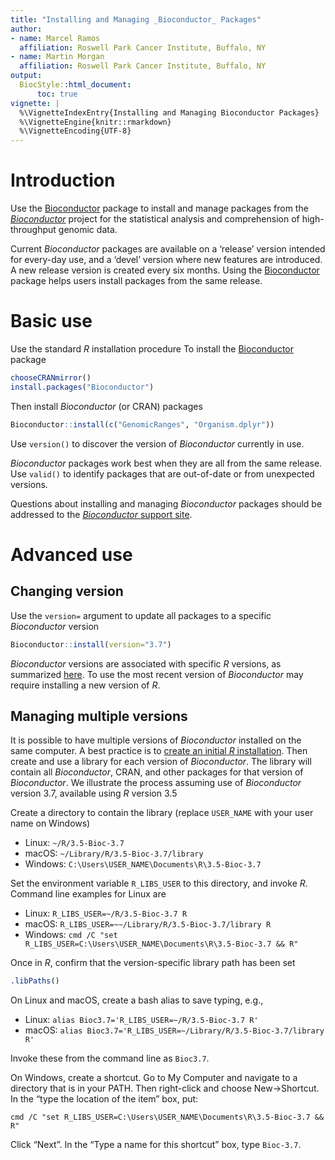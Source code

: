 ```yaml
---
title: "Installing and Managing _Bioconductor_ Packages"
author:
- name: Marcel Ramos
  affiliation: Roswell Park Cancer Institute, Buffalo, NY
- name: Martin Morgan
  affiliation: Roswell Park Cancer Institute, Buffalo, NY
output:
  BiocStyle::html_document:
      toc: true
vignette: |
  %\VignetteIndexEntry{Installing and Managing Bioconductor Packages}
  %\VignetteEngine{knitr::rmarkdown}
  %\VignetteEncoding{UTF-8}
---
```


# Introduction

Use the [Bioconductor][1] package to install and manage packages from the _[Bioconductor][2]_ project for the statistical analysis and comprehension of high-throughput genomic data.

Current _Bioconductor_ packages are available on a 'release' version intended for every-day use, and a 'devel' version where new features are introduced. A new release version is created every six months. Using the [Bioconductor][1] package helps users install packages from the same release.

# Basic use

Use the standard _R_ installation procedure To install the [Bioconductor][1] package

```r
chooseCRANmirror()
install.packages("Bioconductor")
```

Then install _Bioconductor_ (or CRAN) packages

```r
Bioconductor::install(c("GenomicRanges", "Organism.dplyr"))
```

Use `version()` to discover the version of _Bioconductor_ currently in
use.

_Bioconductor_ packages work best when they are all from the same release. Use `valid()` to identify packages that are out-of-date or from unexpected versions.

Questions about installing and managing _Bioconductor_ packages should be addressed to the [_Bioconductor_ support site][4].

# Advanced use

## Changing version

Use the `version=` argument to update all packages to a specific _Bioconductor_ version

```r
Bioconductor::install(version="3.7")
```

_Bioconductor_ versions are associated with specific _R_ versions, as summarized [here][5]. To use the most recent version of _Bioconductor_ may require installing a new version of _R_.

## Managing multiple versions

It is possible to have multiple versions of _Bioconductor_ installed on the same computer. A best practice is to [create an initial _R_ installation][6]. Then create and use a library for each version of _Bioconductor_. The library will contain all _Bioconductor_, CRAN, and other packages for that version of _Bioconductor_. We illustrate the process assuming use of _Bioconductor_ version 3.7, available using _R_ version 3.5

Create a directory to contain the library (replace `USER_NAME` with your user name on Windows)

- Linux: `~/R/3.5-Bioc-3.7`
- macOS: `~/Library/R/3.5-Bioc-3.7/library`
- Windows: `C:\Users\USER_NAME\Documents\R\3.5-Bioc-3.7`

Set the environment variable `R_LIBS_USER` to this directory, and invoke _R_. Command line examples for Linux are

- Linux: `R_LIBS_USER=~/R/3.5-Bioc-3.7 R`
- macOS: `R_LIBS_USER=~~/Library/R/3.5-Bioc-3.7/library R`
- Windows: `cmd /C "set R_LIBS_USER=C:\Users\USER_NAME\Documents\R\3.5-Bioc-3.7 && R"`

Once in _R_, confirm that the version-specific library path has been set

```r
.libPaths()
```

On Linux and macOS, create a bash alias to save typing, e.g.,

- Linux: `alias Bioc3.7='R_LIBS_USER=~/R/3.5-Bioc-3.7 R'`
- macOS: `alias Bioc3.7='R_LIBS_USER=~/Library/R/3.5-Bioc-3.7/library R'`

Invoke these from the command line as `Bioc3.7`.

On Windows, create a shortcut. Go to My Computer and navigate to a directory that is in your PATH. Then right-click and choose New->Shortcut.
In the "type the location of the item" box, put:

```
cmd /C "set R_LIBS_USER=C:\Users\USER_NAME\Documents\R\3.5-Bioc-3.7 && R"
```

Click "Next". In the "Type a name for this shortcut" box, type `Bioc-3.7`.

[1]: https://bioconductor.org/packages/Bioconductor
[2]: https://bioconductor.org
[3]: https://support.bioconductor.org
[4]: https://github.com/Bioconductor/Bioconductor
[5]: https://bioconductor.org/about/release-announcements/
[6]: https://cloud.r-project.org/
